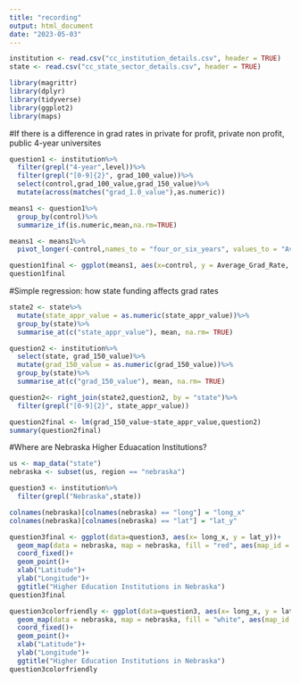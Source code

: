```yaml
---
title: "recording"
output: html_document
date: "2023-05-03"
---
```


```r
institution <- read.csv("cc_institution_details.csv", header = TRUE)
state <- read.csv("cc_state_sector_details.csv", header = TRUE)
```

```r
library(magrittr)
library(dplyr)
library(tidyverse)
library(ggplot2)
library(maps)
```

#If there is a difference in grad rates in private for profit, private non profit, public 4-year universites
```r
question1 <- institution%>%
  filter(grepl("4-year",level))%>%
  filter(grepl("[0-9]{2}", grad_100_value))%>%
  select(control,grad_100_value,grad_150_value)%>%
  mutate(across(matches("grad_1.0_value"),as.numeric))

means1 <- question1%>%
  group_by(control)%>%
  summarize_if(is.numeric,mean,na.rm=TRUE)

means1 <- means1%>%
  pivot_longer(-control,names_to = "four_or_six_years", values_to = "Average_Grad_Rate")

question1final <- ggplot(means1, aes(x=control, y = Average_Grad_Rate, fill = four_or_six_years)) + geom_bar(stat = "identity", position = "dodge") + theme_minimal() + labs(x = "Type of institution", y = "Average Graduation Rate")
question1final
```

#Simple regression: how state funding affects grad rates
```r
state2 <- state%>%
  mutate(state_appr_value = as.numeric(state_appr_value))%>%
  group_by(state)%>%
  summarise_at(c("state_appr_value"), mean, na.rm= TRUE)

question2 <- institution%>%
  select(state, grad_150_value)%>%
  mutate(grad_150_value = as.numeric(grad_150_value))%>%
  group_by(state)%>%
  summarise_at(c("grad_150_value"), mean, na.rm= TRUE)

question2<- right_join(state2,question2, by = "state")%>%
  filter(grepl("[0-9]{2}", state_appr_value))

question2final <- lm(grad_150_value~state_appr_value,question2)
summary(question2final)
```
#Where are Nebraska Higher Eduacation Institutions?
```r
us <- map_data("state")
nebraska <- subset(us, region == "nebraska")

question3 <- institution%>%
  filter(grepl("Nebraska",state))

colnames(nebraska)[colnames(nebraska) == "long"] = "long_x"
colnames(nebraska)[colnames(nebraska) == "lat"] = "lat_y"

question3final <- ggplot(data=question3, aes(x= long_x, y = lat_y))+
  geom_map(data = nebraska, map = nebraska, fill = "red", aes(map_id = region))+
  coord_fixed()+
  geom_point()+
  xlab("Latitude")+
  ylab("Longitude")+
  ggtitle("Higher Education Institutions in Nebraska")
question3final

question3colorfriendly <- ggplot(data=question3, aes(x= long_x, y = lat_y))+
  geom_map(data = nebraska, map = nebraska, fill = "white", aes(map_id = region))+
  coord_fixed()+
  geom_point()+
  xlab("Latitude")+
  ylab("Longitude")+
  ggtitle("Higher Education Institutions in Nebraska")
question3colorfriendly
```
